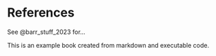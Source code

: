 # References {.unnumbered}

See @barr_stuff_2023 for...

This is an example book created from markdown and executable code.

::: {#refs}
:::
